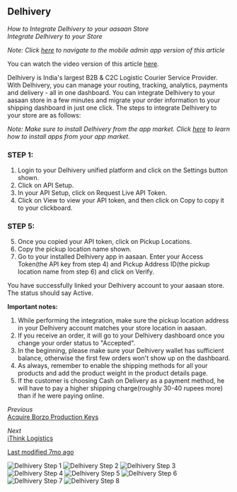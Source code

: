 ## Delhivery

*How to Integrate Delhivery to your aasaan Store*  
*Integrate Delhivery to your Store*

*Note: Click [here](mobile-admin-link) to navigate to the mobile admin app version of this article*

You can watch the video version of this article [here](video-link).

Delhivery is India's largest B2B & C2C Logistic Courier Service Provider. With Delhivery, you can manage your routing, tracking, analytics, payments and delivery - all in one dashboard. You can integrate Delhivery to your aasaan store in a few minutes and migrate your order information to your shipping dashboard in just one click. The steps to integrate Delhivery to your store are as follows:

*Note: Make sure to install Delhivery from the app market. Click [here](install-app-link) to learn how to install apps from your app market.*

### STEP 1:

1. Login to your Delhivery unified platform and click on the Settings button shown.
2. Click on API Setup.
3. In your API Setup, click on Request Live API Token.
4. Click on View to view your API token, and then click on Copy to copy it to your clickboard.
   
### STEP 5:

5. Once you copied your API token, click on Pickup Locations.
6. Copy the pickup location name shown.
7. Go to your installed Delhivery app in aasaan. Enter your Access Token(the API key from step 4) and Pickup Address ID(the pickup location name from step 6) and click on Verify.

You have successfully linked your Delhivery account to your aasaan store. The status should say Active.

**Important notes:**
1. While performing the integration, make sure the pickup location address in your Delhivery account matches your store location in aasaan.
2. If you receive an order, it will go to your Delhivery dashboard once you change your order status to "Accepted".
3. In the beginning, please make sure your Delhivery wallet has sufficient balance, otherwise the first few orders won't show up on the dashboard.
4. As always, remember to enable the shipping methods for all your products and add the product weight in the product details page.
5. If the customer is choosing Cash on Delivery as a payment method, he will have to pay a higher shipping charge(roughly 30-40 rupees more) than if he were paying online.

*Previous*  
[Acquire Borzo Production Keys](previous-link)

*Next*  
[iThink Logistics](next-link)

[Last modified 7mo ago](last-modified-link)

![Delhivery Step 1](https://cdn.aasaan.app/docs/delhivery/delhivery_1.png)
![Delhivery Step 2](https://cdn.aasaan.app/docs/delhivery/delhivery_2.png)
![Delhivery Step 3](https://cdn.aasaan.app/docs/delhivery/delhivery_3.png)
![Delhivery Step 4](https://cdn.aasaan.app/docs/delhivery/delhivery_4.png)
![Delhivery Step 5](https://cdn.aasaan.app/docs/delhivery/delhivery_5.png)
![Delhivery Step 6](https://cdn.aasaan.app/docs/delhivery/delhivery_6.png)
![Delhivery Step 7](https://cdn.aasaan.app/docs/delhivery/delhivery_7.png)
![Delhivery Step 8](https://cdn.aasaan.app/docs/delhivery/delhivery_8.png)

